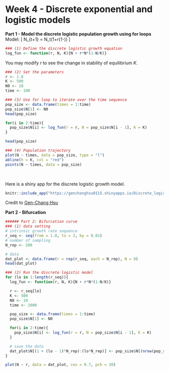 # Week 4 - Discrete exponential and logistic models{-} 

**Part 1 - Model the discrete logistic population growth using for loops**
Model:
\[
N_{t+1} = N_t(1+r(1-\frac{N_t}{K}))
\]

```r
### (1) Define the discrete logistic growth equation
log_fun <- function(r, N, K){N + r*N*(1-N/K)}
```

You may modify $r$ to see the change in stability of equilibrium $K$.
```r
### (2) Set the parameters
r <- 1.8
K <- 500
N0 <- 10
time <- 100

### (3) Use for loop to iterate over the time sequence
pop_size <- data.frame(times = 1:time)
pop_size$N[1] <- N0
head(pop_size)

for(i in 2:time){
  pop_size$N[i] <- log_fun(r = r, N = pop_size$N[i - 1], K = K)
}

head(pop_size)

### (4) Population trajectory
plot(N ~ times, data = pop_size, type = "l")
abline(h = K, col = "red")
points(N ~ times, data = pop_size)
```

<br>


Here is a shiny app for the discrete logistic growth model. 

```r
knitr::include_app("https://genchanghsu0115.shinyapps.io/Discrete_logistic_mod_shinyapp/", height = "750px")
```
Credit to [Gen-Chang Hsu](https://genchanghsu.github.io/index.html)


**Part 2 - Bifurcation**

```r
###### Part 2: Bifurcation curve
### (1) data setting
# intrinsic growth rate sequence
r_seq <- seq(from = 1.8, to = 3, by = 0.01)
# number of sampling
N_rep <- 200

# data 
dat_plot <- data.frame(r = rep(r_seq, each = N_rep), N = 0)
head(dat_plot)

### (2) Run the discrete logistic model
for (lo in 1:length(r_seq)){
  log_fun <- function(r, N, K){N + r*N*(1-N/K)}

  r <- r_seq[lo]
  K <- 500
  N0 <- 10
  time <- 1000

  pop_size <- data.frame(times = 1:time)
  pop_size$N[1] <- N0

  for(i in 2:time){
    pop_size$N[i] <- log_fun(r = r, N = pop_size$N[i - 1], K = K)
  }

  # save the data
  dat_plot$N[(1 + (lo - 1)*N_rep):(lo*N_rep)] <- pop_size$N[(nrow(pop_size) - N_rep + 1):nrow(pop_size)]
}

plot(N ~ r, data = dat_plot, cex = 0.7, pch = 20)

```


